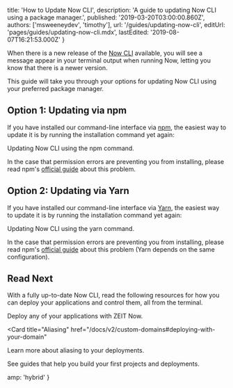 
  title: 'How to Update Now CLI',
  description: 'A guide to updating Now CLI using a package manager.',
  published: '2019-03-20T03:00:00.860Z',
  authors: ['msweeneydev', 'timothy'],
  url: '/guides/updating-now-cli',
  editUrl: 'pages/guides/updating-now-cli.mdx',
  lastEdited: '2019-08-07T16:21:53.000Z'
}

When there is a new release of the [Now CLI](https://zeit.co/download#now-cli) available, you will see a message appear in your terminal output when running Now, letting you know that there is a newer version.

This guide will take you through your options for updating Now CLI using your preferred package manager.

## Option 1: Updating via npm

If you have installed our command-line interface via [npm](http://npmjs.org/), the easiest way to update it is by running the installation command yet again:

<Snippet dark text="npm i -g now" />
<Caption>Updating Now CLI using the <InlineCode>npm</InlineCode> command.</Caption>

In the case that permission errors are preventing you from installing, please read npm's [official guide](https://docs.npmjs.com/resolving-eacces-permissions-errors-when-installing-packages-globally) about this problem.

## Option 2: Updating via Yarn

If you have installed our command-line interface via [Yarn](https://yarnpkg.com), the easiest way to update it is by running the installation command yet again:

<Snippet dark text="yarn global add now" />
<Caption>Updating Now CLI using the <InlineCode>yarn</InlineCode> command.</Caption>

In the case that permission errors are preventing you from installing, please read npm's [official guide](https://docs.npmjs.com/resolving-eacces-permissions-errors-when-installing-packages-globally) about this problem (Yarn depends on the same configuration).

## Read Next

With a fully up-to-date Now CLI, read the following resources for how you can deploy your applications and control them, all from the terminal.

<Card title="Deploying Basics" href="/docs/v2/deployments/basics">
  Deploy any of your applications with ZEIT Now.
</Card>

<Card
  title="Aliasing"
  href="/docs/v2/custom-domains#deploying-with-your-domain"
>
  Learn more about aliasing to your deployments.
</Card>

<Card title="Guides" href="/guides">
  See guides that help you build your first projects and deployments.
</Card>


  amp: 'hybrid'
}
